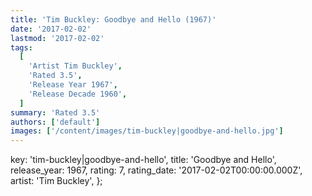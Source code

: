 ```yaml
---
title: 'Tim Buckley: Goodbye and Hello (1967)'
date: '2017-02-02'
lastmod: '2017-02-02'
tags:
  [
    'Artist Tim Buckley',
    'Rated 3.5',
    'Release Year 1967',
    'Release Decade 1960',
  ]
summary: 'Rated 3.5'
authors: ['default']
images: ['/content/images/tim-buckley|goodbye-and-hello.jpg']
---
```


  key: 'tim-buckley|goodbye-and-hello',
  title: 'Goodbye and Hello',
  release_year: 1967,
  rating: 7,
  rating_date: '2017-02-02T00:00:00.000Z',
  artist: 'Tim Buckley',
};

<MusicRating data={data} />
